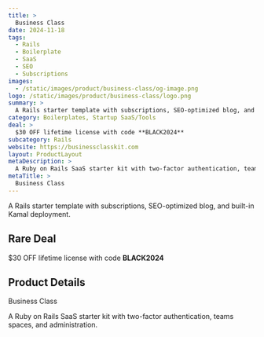 ```yaml
---
title: >
  Business Class
date: 2024-11-18
tags:
  - Rails
  - Boilerplate
  - SaaS
  - SEO
  - Subscriptions
images:
  - /static/images/product/business-class/og-image.png
logo: /static/images/product/business-class/logo.png
summary: >
  A Rails starter template with subscriptions, SEO-optimized blog, and built-in Kamal deployment.
category: Boilerplates, Startup SaaS/Tools
deal: >
  $30 OFF lifetime license with code **BLACK2024**
subcategory: Rails
website: https://businessclasskit.com
layout: ProductLayout
metaDescription: >
  A Ruby on Rails SaaS starter kit with two-factor authentication, teams spaces, and administration.
metaTitle: >
  Business Class
---
```

A Rails starter template with subscriptions, SEO-optimized blog, and built-in Kamal deployment.

## Rare Deal

$30 OFF lifetime license with code **BLACK2024**
## Product Details
Business Class

A Ruby on Rails SaaS starter kit with two-factor authentication, teams spaces, and administration.
